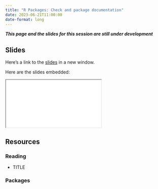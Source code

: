 ```yaml
---
title: "R Packages: Check and package documentation"
date: 2023-06-21T11:00:00
date-format: long
---
```


***This page and the slides for this session are still under development***

## Slides

Here's a link to the [slides](/slides/10-check-package-documentation/index.qmd){target="_blank"} in a new window. 

Here are the slides embedded:

<iframe class="slide-deck ar3x2" src="/slides/10-check-package-documentation/index.html" title="10-check-package-documentation slides">
</iframe>

## Resources

### Reading

- TITLE

  <LINK>


### Packages
